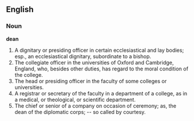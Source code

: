 ==English==

===Noun===

'''dean'''

#A dignitary or presiding officer in certain ecclesiastical and lay bodies; esp., an ecclesiastical dignitary, subordinate to a bishop.
#The collegiate officer in the universities of Oxford and Cambridge, England, who, besides other duties, has regard to the moral condition of the college.
#The head or presiding officer in the faculty of some colleges or universities.
#A registrar or secretary of the faculty in a department of a college, as in a medical, or theological, or scientific department.
#The chief or senior of a company on occasion of ceremony; as, the dean of the diplomatic corps; -- so called by courtesy.